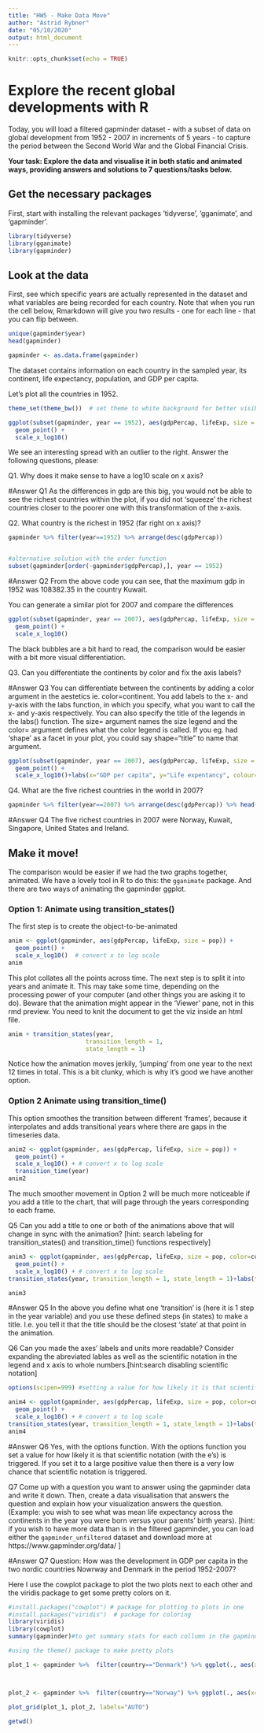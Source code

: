 ```yaml
---
title: "HW5 - Make Data Move"
author: "Astrid Rybner"
date: "05/10/2020"
output: html_document
---
```


```r
knitr::opts_chunk$set(echo = TRUE)
```

#  Explore the recent global developments with R
Today, you will load a filtered gapminder dataset -  with a subset of data on global development from 1952 - 2007 in increments of 5 years - to capture the period between the Second World War and the Global Financial Crisis. 

**Your task: Explore the data and visualise it in both static and animated ways, providing answers and solutions to 7 questions/tasks below.**

## Get the necessary packages
First, start with installing the relevant packages 'tidyverse', 'gganimate', and 'gapminder'.

```r
library(tidyverse)
library(gganimate)
library(gapminder)

```

## Look at the data
First, see which specific years are actually represented in the dataset and what variables are being recorded for each country. Note that when you run the cell below, Rmarkdown will give you two results - one for each line - that you can flip between.
```r
unique(gapminder$year)
head(gapminder)

gapminder <- as.data.frame(gapminder)

```
The dataset contains information on each country in the sampled year, its continent, life expectancy, population, and GDP per capita.

Let's plot all the countries in 1952.
```r
theme_set(theme_bw())  # set theme to white background for better visibility

ggplot(subset(gapminder, year == 1952), aes(gdpPercap, lifeExp, size = pop)) +
  geom_point() +
  scale_x_log10() 

```
We see an interesting spread with an outlier to the right. Answer the following questions, please:

Q1. Why does it make sense to have a log10 scale on x axis?

#Answer Q1
As the differences in gdp are this big, you would not be able to see the richest countries within the plot, if you did not 'squeeze' the richest countries closer to the poorer one with this transformation of the x-axis. 

Q2. What country is the richest in 1952 (far right on x axis)? 
```r

gapminder %>% filter(year==1952) %>% arrange(desc(gdpPercap))


#alternative solution with the order function
subset(gapminder[order(-gapminder$gdpPercap),], year == 1952)


```
#Answer Q2
From the above code you can see, that the maximum gdp in 1952 was 108382.35 in the country Kuwait. 



You can generate a similar plot for 2007 and compare the differences
```r
ggplot(subset(gapminder, year == 2007), aes(gdpPercap, lifeExp, size = pop)) +
  geom_point() +
  scale_x_log10() 
```
The black bubbles are a bit hard to read, the comparison would be easier with a bit more visual differentiation.

Q3. Can you differentiate the continents by color and fix the axis labels?

#Answer Q3
You can differentiate between the continents by adding a color argument in the aestetics ie. color=continent.
You add labels to the x- and y-axis with the labs function, in which you specify, what you want to call the x- and y-axis respectively. You can also specify the title of the legends in the labs() function. The size= argument names the size legend and the color= argument defines what the color legend is called. If you eg. had 'shape' as a  facet in your plot, you could say shape="title" to name that argument. 
```r

ggplot(subset(gapminder, year == 2007), aes(gdpPercap, lifeExp, size = pop, color=continent)) + #color by continent
  geom_point() +
  scale_x_log10()+labs(x="GDP per capita", y="Life expentancy", colour="Continent", size="Population size") #adding axis labels

```


Q4. What are the five richest countries in the world in 2007?
```r
gapminder %>% filter(year==2007) %>% arrange(desc(gdpPercap)) %>% head(n=5)

```
#Answer Q4
The five richest countries in 2007 were Norway, Kuwait, Singapore, United States and Ireland. 



##  Make it move!

The comparison would be easier if we had the two graphs together, animated. We have a lovely tool in R to do this: the `gganimate` package. And there are two ways of animating the gapminder ggplot.

### Option 1: Animate using transition_states() 

The first step is to create the object-to-be-animated
```r

anim <- ggplot(gapminder, aes(gdpPercap, lifeExp, size = pop)) +
  geom_point() +
  scale_x_log10()  # convert x to log scale
anim

```

This plot collates all the points across time. The next step is to split it into years and animate it. This may take some time, depending on the processing power of your computer (and other things you are asking it to do). Beware that the animation might appear in the 'Viewer' pane, not in this rmd preview. You need to knit the document to get the viz inside an html file.

```r
anim + transition_states(year, 
                      transition_length = 1,
                      state_length = 1)

```
Notice how the animation moves jerkily, 'jumping' from one year to the next 12 times in total. This is a bit clunky, which is why it's good we have another option. 


### Option 2 Animate using transition_time()
This option smoothes the transition between different 'frames', because it interpolates and adds transitional years where there are gaps in the timeseries data.

```r
anim2 <- ggplot(gapminder, aes(gdpPercap, lifeExp, size = pop)) +
  geom_point() +
  scale_x_log10() + # convert x to log scale
  transition_time(year)
anim2

```

The much smoother movement in Option 2 will be much more noticeable if you add a title to the chart, that will page through the years corresponding to each frame.


Q5 Can you add a title to one or both of the animations above that will change in sync with the animation? [hint: search labeling for transition_states() and transition_time() functions respectively]

```r
anim3 <- ggplot(gapminder, aes(gdpPercap, lifeExp, size = pop, color=continent)) +
  geom_point() +
  scale_x_log10() + # convert x to log scale
transition_states(year, transition_length = 1, state_length = 1)+labs(title = 'Year: {closest_state}')

anim3

```
#Answer Q5
In the above you define what one 'transition' is (here it is 1 step in the year variable) and you use these defined steps (in states) to make a title. 
I.e. you tell it that the title should be the closest 'state' at that point in the animation. 




Q6 Can you made the axes' labels and units more readable? Consider expanding the abreviated lables as well as the scientific notation in the legend and x axis to whole numbers.[hint:search disabling scientific notation]
```r
options(scipen=999) #setting a value for how likely it is that scientific notation is triggered

anim4 <- ggplot(gapminder, aes(gdpPercap, lifeExp, size = pop, color=continent)) +
  geom_point() +
  scale_x_log10() + # convert x to log scale
transition_states(year, transition_length = 1, state_length = 1)+labs(title = 'Year: {closest_state}', x="GDP per capita ($) on a log scale", y="Life expentancy (years)", colour="Continent", size="Population size")
anim4

```
#Answer Q6
Yes, with the options function. With the options function you set a value for how likely it is that scientific notation (with the e's) is triggered. If you set it to a large positive value then there is a very low chance that scientific notation is triggered. 




Q7 Come up with a question you want to answer using the gapminder data and write it down. Then, create a data visualisation that answers the question and explain how your visualization answers the question. (Example: you wish to see what was mean life expectancy across the continents in the year you were born versus your parents' birth years). [hint: if you wish to have more data than is in the filtered gapminder, you can load either the `gapminder_unfiltered` dataset and download more at https://www.gapminder.org/data/ ]


#Answer Q7 
Question: How was the development in GDP per capita in the two nordic countries Nowrway and Denmark in the period 1952-2007?

Here I use the cowplot package to plot the two plots next to each other and the viridis package to get some pretty colors on it. 

```r
#install.packages("cowplot") # package for plotting to plots in one
#install.packages("viridis")  # package for coloring
library(viridis) 
library(cowplot)
summary(gapminder)#to get summary stats for each collumn in the gapminder data

#using the theme() package to make pretty plots

plot_1 <- gapminder %>%  filter(country=="Denmark") %>% ggplot(., aes(x=year, y=gdpPercap)) + geom_point(aes(color=gdpPercap), show.legend = F)+labs(x="Year", y="GDP per capita", title="Economic development in Denmark", subtitle="1952-2007") + theme(plot.title = element_text(size=10), plot.subtitle=element_text(size=8), axis.title = element_text(size=8)) + scale_color_viridis(option = "D")+theme_minimal()



plot_2 <- gapminder %>%  filter(country=="Norway") %>% ggplot(., aes(x=year, y=gdpPercap)) + geom_point(aes(color=gdpPercap), show.legend = F)+labs(x="Year", y="GDP per capita", title="Economic development in Norway", subtitle="1952-2007") + theme(plot.title = element_text(size=10), plot.subtitle=element_text(size=8), axis.title = element_text(size=8)) + scale_color_viridis(option = "D")+theme_minimal()

plot_grid(plot_1, plot_2, labels="AUTO")

getwd()

```







